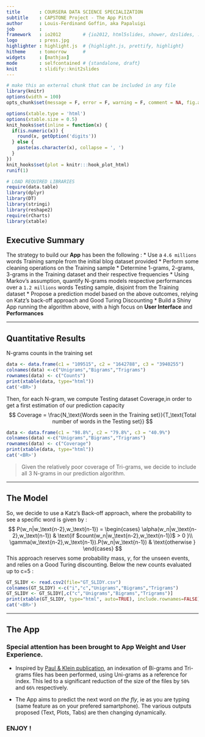 ```yaml
---
title       : COURSERA DATA SCIENCE SPECIALIZATION
subtitle    : CAPSTONE Project - The App Pitch
author      : Louis-Ferdinand Goffin, aka Papaluigi
job         : 
framework   : io2012        # {io2012, html5slides, shower, dzslides, ...}
logo        : press.jpg
highlighter : highlight.js  # {highlight.js, prettify, highlight}
hitheme     : tomorrow      # 
widgets     : [mathjax]
mode        : selfcontained # {standalone, draft}
knit        : slidify::knit2slides
---
```


```r
# make this an external chunk that can be included in any file
library(knitr)
options(width = 100)
opts_chunk$set(message = F, error = F, warning = F, comment = NA, fig.align = 'center', dpi = 100, tidy = F, cache.path = '.cache/', fig.path = 'fig/')

options(xtable.type = 'html')
options(xtable.size = 0.5)
knit_hooks$set(inline = function(x) {
  if(is.numeric(x)) {
    round(x, getOption('digits'))
  } else {
    paste(as.character(x), collapse = ', ')
  }
})
knit_hooks$set(plot = knitr:::hook_plot_html)
runif(1)
```

```r
# LOAD REQUIRED LIBRARIES
require(data.table)
library(dplyr)
library(DT)
library(stringi)
library(reshape2)
require(rCharts)
library(xtable)
```


## Executive Summary
The strategy to build our **App** has been the following :
* Use a `4.6 millions` words Training sample from the initial blog dataset provided
* Perform some cleaning operations on the Training sample
* Determine 1-grams, 2-grams, 3-grams in the Training dataset and their respective frequencies
* Using Markov's assumption, quantify N-grams models respective performances over a `1.2 millions` words Testing sample, disjoint from the Training dataset 
* Propose a prediction model based on the above outcomes, relying on Katz's back-off approach and Good Turing Discounting 
* Build a Shiny App running the algorithm above, with a high focus on **User Interface** and **Performances**

---

## Quantitative Results
N-grams counts in the training set
```r
data <- data.frame(c1 = "109515", c2 = "1642788", c3 = "3940255")
colnames(data) <-c("Unigrams","Bigrams","Trigrams")
rownames(data) <- c("Counts")
print(xtable(data, type="html"))
cat('<BR>')
```
Then,  for each N-gram, we compute Testing dataset Coverage,in order to get a first estimation of our prediction capacity 
$$ Coverage = \frac{N_\text{Words seen in the Training set}}{T_\text{Total number of words in the Testing set}} $$
```r
data <- data.frame(c1 = "98.8%", c2 = "79.8%", c3 = "40.9%")
colnames(data) <-c("Unigrams","Bigrams","Trigrams")
rownames(data) <- c("Coverage")
print(xtable(data, type="html"))
cat('<BR>')
```

> Given the relatively poor coverage of Tri-grams, we decide to include all 3 N-grams in our prediction algorithm.

---

## The Model
So, we decide to use a Katz's Back-off approach, where the probability to see a specific word is given by :
$$   P(w_n|w_\text{n-2},w_\text{n-1}) =
\begin{cases}
\alpha(w_n|w_\text{n-2},w_\text{n-1}) & \text{if $count(w_n|w_\text{n-2},w_\text{n-1})$ > 0 }\\
\gamma(w_\text{n-2},w_\text{n-1}).P(w_n|w_\text{n-1}) & \text{otherwise }
\end{cases}
$$
This approach reserves some probability mass, $\gamma$, for the unseen events, and relies on a Good Turing discounting. Below the new counts evaluated up to c=5 :


```r
GT_SLIDY <- read.csv2(file="GT_SLIDY.csv")
colnames(GT_SLIDY) <-c("i","c","Unigrams","Bigrams","Trigrams")
GT_SLIDY <- GT_SLIDY[,c("c","Unigrams","Bigrams","Trigrams")]
print(xtable(GT_SLIDY, type="html", auto=TRUE), include.rownames=FALSE)
cat('<BR>')
```

---

## The App
### Special attention has been brought to App **Weight** and **User Experience**.

- Inspired by [Paul & Klein publication](http://nlp.cs.berkeley.edu/pubs/Pauls-Klein_2011_LM_paper.pdf), an indexation of Bi-grams and Tri-grams files has been performed, using Uni-grams as a reference for index. This led to a significant reduction of the size of the files by `50%` and `66%` respectively.

- The App aims to predict the next word *on the fly*, ie as you are typing (same feature as on your prefered samartphone). The various outputs proposed (Text, Plots, Tabs) are then changing dynamically.

### ENJOY !
